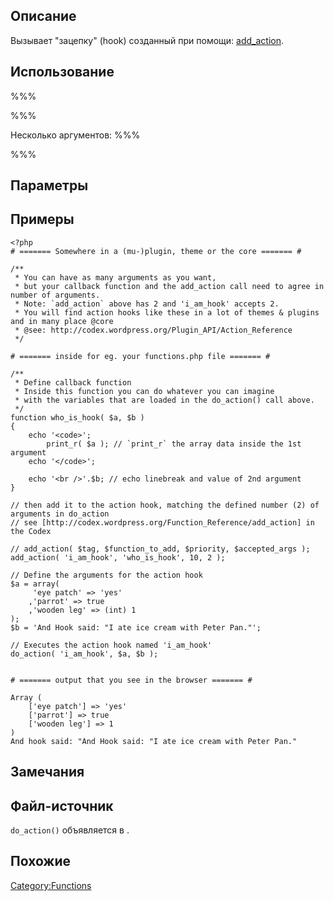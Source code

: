 {{Languages|
{{en|Function_Reference/do_action}}
{{ru|Справочник по функциям/do_action}}
}}

== Описание ==

Вызывает "зацепку" (hook) созданный при помощи: [[Function Reference/add_action|add_action]].

== Использование ==

%%% <?php do_action( $tag, $arg ); ?> %%%

Несколько аргументов:
%%% <?php do_action( $tag, $arg_a, $arg_b, $etc ); ?> %%%

== Параметры ==

{{Parameter|$tag|string|Имя крючка, который вы хотите вызвать. |обязательно}}
{{Parameter|$arg|mixed|Список аргументов, отправляемых крючку.|не обязательно|<nowiki>''</nowiki>}}

== Примеры ==


<pre>
<?php 
# ======= Somewhere in a (mu-)plugin, theme or the core ======= #

/**
 * You can have as many arguments as you want,
 * but your callback function and the add_action call need to agree in number of arguments.
 * Note: `add_action` above has 2 and 'i_am_hook' accepts 2. 
 * You will find action hooks like these in a lot of themes & plugins and in many place @core
 * @see: http://codex.wordpress.org/Plugin_API/Action_Reference
 */

# ======= inside for eg. your functions.php file ======= #

/**
 * Define callback function
 * Inside this function you can do whatever you can imagine
 * with the variables that are loaded in the do_action() call above.
 */
function who_is_hook( $a, $b )
{
	echo '<code>';
		print_r( $a ); // `print_r` the array data inside the 1st argument
	echo '</code>';

	echo '<br />'.$b; // echo linebreak and value of 2nd argument
}

// then add it to the action hook, matching the defined number (2) of arguments in do_action
// see [http://codex.wordpress.org/Function_Reference/add_action] in the Codex 

// add_action( $tag, $function_to_add, $priority, $accepted_args );
add_action( 'i_am_hook', 'who_is_hook', 10, 2 );

// Define the arguments for the action hook
$a = array(
	 'eye patch' => 'yes'
	,'parrot' => true
	,'wooden leg' => (int) 1
);
$b = 'And Hook said: "I ate ice cream with Peter Pan."'; 

// Executes the action hook named 'i_am_hook'
do_action( 'i_am_hook', $a, $b );


# ======= output that you see in the browser ======= #

Array ( 
	['eye patch'] => 'yes'
	['parrot'] => true
	['wooden leg'] => 1
) 
And hook said: "And Hook said: "I ate ice cream with Peter Pan."
</pre>

== Замечания ==


== Файл-источник ==

<tt>do_action()</tt> объявляется в {{Trac|wp-includes/plugin.php}}.

== Похожие ==

{{Action Tags}}

{{Tag Footer}}

[[Category:Functions]]